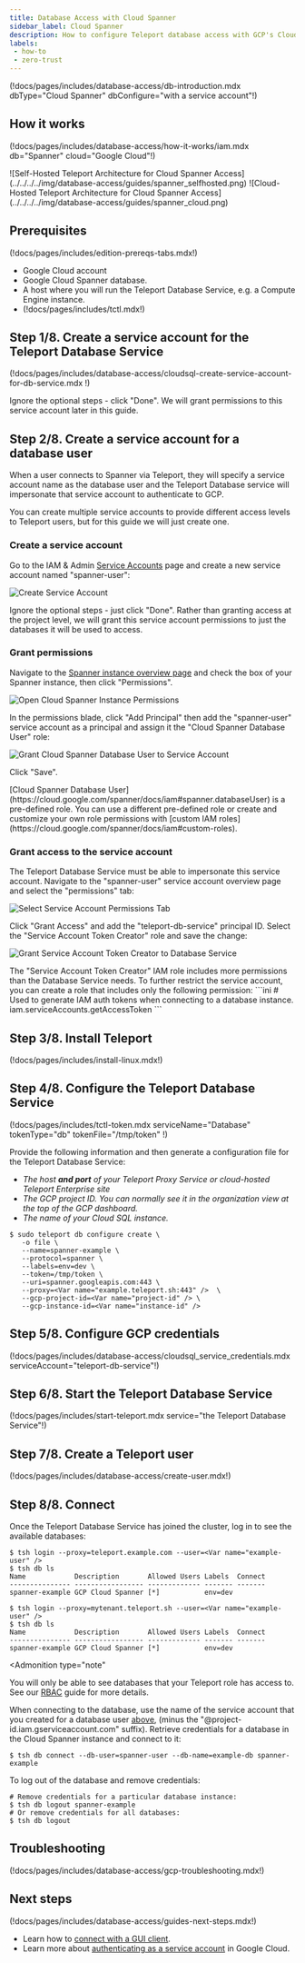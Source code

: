 ```yaml
---
title: Database Access with Cloud Spanner
sidebar_label: Cloud Spanner
description: How to configure Teleport database access with GCP's Cloud Spanner.
labels:
 - how-to
 - zero-trust
---
```


(!docs/pages/includes/database-access/db-introduction.mdx dbType="Cloud Spanner" dbConfigure="with a service account"!)

## How it works

(!docs/pages/includes/database-access/how-it-works/iam.mdx db="Spanner" cloud="Google Cloud"!)

<Tabs>

<TabItem label="Self-Hosted">
![Self-Hosted Teleport Architecture for Cloud Spanner Access](../../../../img/database-access/guides/spanner_selfhosted.png)
</TabItem>

<TabItem label="Cloud-Hosted">
![Cloud-Hosted Teleport Architecture for Cloud Spanner Access](../../../../img/database-access/guides/spanner_cloud.png)
</TabItem>

</Tabs>

## Prerequisites

(!docs/pages/includes/edition-prereqs-tabs.mdx!)

- Google Cloud account
- Google Cloud Spanner database.
- A host where you will run the Teleport Database Service, e.g. a Compute Engine
  instance.
- (!docs/pages/includes/tctl.mdx!)

## Step 1/8. Create a service account for the Teleport Database Service

(!docs/pages/includes/database-access/cloudsql-create-service-account-for-db-service.mdx !)

Ignore the optional steps - click "Done".
We will grant permissions to this service account later in this guide.

## Step 2/8. Create a service account for a database user

When a user connects to Spanner via Teleport, they will specify a service
account name as the database user and the Teleport Database service will
impersonate that service account to authenticate to GCP.

You can create multiple service accounts to provide different access levels to
Teleport users, but for this guide we will just create one. 

### Create a service account

Go to the IAM & Admin [Service Accounts](https://console.cloud.google.com/iam-admin/serviceaccounts)
page and create a new service account named "spanner-user":

![Create Service Account](../../../../img/database-access/guides/spanner/create-spanner-user@2x.png)

Ignore the optional steps - just click "Done".
Rather than granting access at the project level, we will grant this service
account permissions to just the databases it will be used to access.

### Grant permissions

Navigate to the
[Spanner instance overview page](https://console.cloud.google.com/spanner/instances)
and check the box of your Spanner instance, then click "Permissions".

![Open Cloud Spanner Instance Permissions](../../../../img/database-access/guides/spanner/select-instance@2x.png)

In the permissions blade, click "Add Principal" then add the "spanner-user" service
account as a principal and assign it the "Cloud Spanner Database User" role:

![Grant Cloud Spanner Database User to Service Account](../../../../img/database-access/guides/spanner/grant-service-account-access-to-instance@2x.png)

Click "Save".

<Admonition type="note">
[Cloud Spanner Database User](https://cloud.google.com/spanner/docs/iam#spanner.databaseUser)
is a pre-defined role.
You can use a different pre-defined role or create and customize your own role
permissions with
[custom IAM roles](https://cloud.google.com/spanner/docs/iam#custom-roles).
</Admonition>

### Grant access to the service account

The Teleport Database Service must be able to impersonate this service account.
Navigate to the "spanner-user" service account overview page and select the
"permissions" tab:

![Select Service Account Permissions Tab](../../../../img/database-access/guides/spanner/service-account-permissions-tab@2x.png)

Click "Grant Access" and add the "teleport-db-service" principal ID.
Select the "Service Account Token Creator" role and save the change:

![Grant Service Account Token Creator to Database Service](../../../../img/database-access/guides/spanner/grant-token-creator@2x.png)

<Admonition type="note" title="Service account permissions">
  The "Service Account Token Creator" IAM role includes more permissions than
  the Database Service needs. To further restrict the service account, you can
  create a role that includes only the following permission:
  ```ini
  # Used to generate IAM auth tokens when connecting to a database instance.
  iam.serviceAccounts.getAccessToken
  ```
</Admonition>

## Step 3/8. Install Teleport

(!docs/pages/includes/install-linux.mdx!)

## Step 4/8. Configure the Teleport Database Service

(!docs/pages/includes/tctl-token.mdx serviceName="Database" tokenType="db" tokenFile="/tmp/token" !)

Provide the following information and then generate a configuration file for the
Teleport Database Service:
- <Var name="example.teleport.sh:443" /> The host **and port** of your Teleport
Proxy Service or cloud-hosted Teleport Enterprise site
- <Var name="project-id"/> The GCP project ID. You can normally see it in the
organization view at the top of the GCP dashboard.
- <Var name="instance-id"/> The name of your Cloud SQL instance.

```code
$ sudo teleport db configure create \
   -o file \
   --name=spanner-example \
   --protocol=spanner \
   --labels=env=dev \
   --token=/tmp/token \
   --uri=spanner.googleapis.com:443 \
   --proxy=<Var name="example.teleport.sh:443" />  \
   --gcp-project-id=<Var name="project-id" /> \
   --gcp-instance-id=<Var name="instance-id" /> 
```

## Step 5/8. Configure GCP credentials

(!docs/pages/includes/database-access/cloudsql_service_credentials.mdx serviceAccount="teleport-db-service"!)

## Step 6/8. Start the Teleport Database Service

(!docs/pages/includes/start-teleport.mdx service="the Teleport Database Service"!)

## Step 7/8. Create a Teleport user

(!docs/pages/includes/database-access/create-user.mdx!)


## Step 8/8. Connect

Once the Teleport Database Service has joined the cluster, log in to see the
available databases:

<Tabs>
<TabItem label="Self-Hosted">

```code
$ tsh login --proxy=teleport.example.com --user=<Var name="example-user" />
$ tsh db ls
Name            Description       Allowed Users Labels  Connect 
--------------- ----------------- ------------- ------- ------- 
spanner-example GCP Cloud Spanner [*]           env=dev
```

</TabItem>
<TabItem label="Cloud-Hosted">

```code
$ tsh login --proxy=mytenant.teleport.sh --user=<Var name="example-user" />
$ tsh db ls
Name            Description       Allowed Users Labels  Connect 
--------------- ----------------- ------------- ------- ------- 
spanner-example GCP Cloud Spanner [*]           env=dev
```

</TabItem>

</Tabs>

<Admonition
  type="note"
>
You will only be able to see databases that your Teleport role has
access to. See our [RBAC](../rbac.mdx) guide for more details.
</Admonition>

When connecting to the database, use the name of the service account
that you created for a database user 
[above](#step-28-create-a-service-account-for-a-database-user),
(minus the "@project-id.iam.gserviceaccount.com" suffix).
Retrieve credentials for a database in the Cloud Spanner instance and connect to
it:

```code
$ tsh db connect --db-user=spanner-user --db-name=example-db spanner-example
```

To log out of the database and remove credentials:

```code
# Remove credentials for a particular database instance:
$ tsh db logout spanner-example
# Or remove credentials for all databases:
$ tsh db logout
```

## Troubleshooting

(!docs/pages/includes/database-access/gcp-troubleshooting.mdx!)

## Next steps

(!docs/pages/includes/database-access/guides-next-steps.mdx!)

- Learn how to [connect with a GUI client](../../../connect-your-client/gui-clients.mdx#cloud-spanner-datagrip).
- Learn more about [authenticating as a service
  account](https://cloud.google.com/docs/authentication#service-accounts) in
  Google Cloud.
